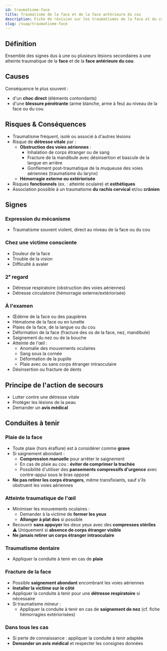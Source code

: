 ---
id: traumatisme-face
title: Traumatisme de la face et de la face antérieure du cou
description: Fiche de révision sur les traumatismes de la face et du cou
slug: /suap/traumatisme-face
---


## Définition

Ensemble des signes dus à une ou plusieurs lésions secondaires à une atteinte traumatique de la **face** et de la **face antérieure du cou**.

## Causes

Conséquence le plus souvent :

- d'un **choc direct** (éléments contondants)
- d'une **blessure pénétrante** (arme blanche, arme à feu) au niveau de la face ou du cou

## Risques & Conséquences

- Traumatisme fréquent, isolé ou associé à d'autres lésions
- Risque de **détresse vitale** par :
  - **Obstruction des voies aériennes** :
    - Inhalation de corps étranger ou de sang
    - Fracture de la mandibule avec désinsertion et bascule de la langue en arrière
    - Gonflement post-traumatique de la muqueuse des voies aériennes (traumatisme du larynx)
  - **Hémorragie externe ou extériorisée**
- Risques **fonctionnels** (ex. : atteinte oculaire) et **esthétiques**
- Association possible à un traumatisme **du rachis cervical** et/ou **crânien**

## Signes

### Expression du mécanisme

- Traumatisme souvent violent, direct au niveau de la face ou du cou

### Chez une victime consciente

- Douleur de la face
- Trouble de la vision
- Difficulté à avaler

### 2ᵉ regard

- Détresse respiratoire (obstruction des voies aériennes)
- Détresse circulatoire (hémorragie externe/extériorisée)

### À l'examen

- Œdème de la face ou des paupières
- Hématome de la face ou en lunette
- Plaies de la face, de la langue ou du cou
- Déformation de la face (fracture des os de la face, nez, mandibule)
- Saignement du nez ou de la bouche
- Atteinte de l'œil :
  - Anomalie des mouvements oculaires
  - Sang sous la cornée
  - Déformation de la pupille
  - Plaie avec ou sans corps étranger intraoculaire
- Désinsertion ou fracture de dents

## Principe de l'action de secours

- Lutter contre une détresse vitale
- Protéger les lésions de la peau
- Demander un **avis médical**

## Conduites à tenir

### Plaie de la face

- Toute plaie (hors éraflure) est à considérer comme **grave**
- Si saignement abondant :
  - **Compression manuelle** pour arrêter le saignement
  - En cas de plaie au cou : **éviter de comprimer la trachée**
  - Possibilité d'utiliser des **pansements compressifs d'urgence** avec contre-appui sous le bras opposé
- **Ne pas retirer les corps étrangers**, même transfixiants, sauf s'ils obstruent les voies aériennes

### Atteinte traumatique de l'œil

- Minimiser les mouvements oculaires :
  - Demander à la victime de **fermer les yeux**
  - **Allonger à plat dos** si possible
- Recouvrir **sans appuyer** les deux yeux avec des **compresses stériles**  
  ⚠️ Uniquement si **absence de corps étranger visible**
- **Ne jamais retirer un corps étranger intraoculaire**

### Traumatisme dentaire

- Appliquer la conduite à tenir en cas de **plaie**

### Fracture de la face

- Possible **saignement abondant** encombrant les voies aériennes
- **Installer la victime sur le côté**
- Appliquer la conduite à tenir pour une **détresse respiratoire** si nécessaire
- Si traumatisme mineur :
  - Appliquer la conduite à tenir en cas de **saignement de nez** (cf. fiche hémorragies extériorisées)

### Dans tous les cas

- Si perte de connaissance : appliquer la conduite à tenir adaptée
- **Demander un avis médical** et respecter les consignes données
